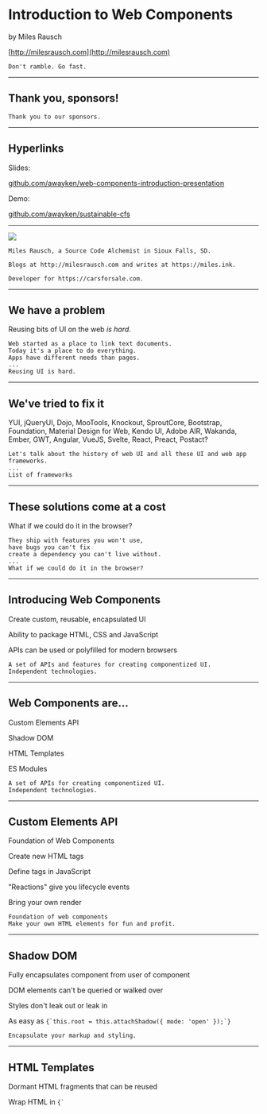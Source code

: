 


<Head>
  <title>Introduction to Web Components</title>
</Head>

# Introduction to Web Components

by Miles Rausch

[http://milesrausch.com](http://milesrausch.com)

```notes
Don't ramble. Go fast.
```
---

## Thank you, sponsors!

```notes
Thank you to our sponsors.
```
---

## Hyperlinks

Slides:

[github.com/awayken/web-components-introduction-presentation](https://github.com/awayken/web-components-introduction-presentation)

Demo:

[github.com/awayken/sustainable-cfs](https://github.com/awayken/sustainable-cfs)

---

<Image src="./images/me.jpg" size="contain" />

```notes
Miles Rausch, a Source Code Alchemist in Sioux Falls, SD.

Blogs at http://milesrausch.com and writes at https://miles.ink.

Developer for https://carsforsale.com.
```
---

## We have a problem

<Appear>
  <p>Reusing bits of UI on the web <em>is hard</em>.</p>
</Appear>

```notes
Web started as a place to link text documents.
Today it's a place to do everything.
Apps have different needs than pages.
...
Reusing UI is hard.
```
---

## We've tried to fix it

<Appear>
  <p>YUI, jQueryUI, Dojo, MooTools, Knockout, SproutCore, Bootstrap, Foundation, Material Design for Web, Kendo UI, Adobe AIR, Wakanda, Ember, GWT, Angular, VueJS, Svelte, React, Preact, Postact?</p>
</Appear>

```notes
Let's talk about the history of web UI and all these UI and web app frameworks.
...
List of frameworks
```
---

## These solutions come at a cost

<Appear>
  <p>What if we could do it in the browser?</p>
</Appear>

```notes
They ship with features you won't use,
have bugs you can't fix
create a dependency you can't live without.
...
What if we could do it in the browser?
```
---

 ## Introducing Web Components

<Appear>
  <p>Create custom, reusable, encapsulated UI</p>
  <p>Ability to package HTML, CSS and JavaScript</p>
  <p>APIs can be used or polyfilled for modern browsers</p>
</Appear>

```notes
A set of APIs and features for creating componentized UI.
Independent technologies.
```
---

## Web Components are...

<Appear>
  <p>Custom Elements API</p>
  <p>Shadow DOM</p>
  <p>HTML Templates</p>
  <p>ES Modules</p>
</Appear>

```notes
A set of APIs for creating componentized UI.
Independent technologies.
```
---

## Custom Elements API

<Appear>
  <p>Foundation of Web Components</p>
  <p>Create new HTML tags</p>
  <p>Define tags in JavaScript</p>
  <p>"Reactions" give you lifecycle events</p>
  <p>Bring your own render</p>
</Appear>

```notes
Foundation of web components
Make your own HTML elements for fun and profit.
```
---

## Shadow DOM

<Appear>
  <p>Fully encapsulates component from user of component</p>
  <p>DOM elements can't be queried or walked over</p>
  <p>Styles don't leak out or leak in</p>
  <p>As easy as <code>{`this.root = this.attachShadow({ mode: 'open' });`}</code></p>
</Appear>

```notes
Encapsulate your markup and styling.
```
---

## HTML Templates

<Appear>
  <p>Dormant HTML fragments that can be reused</p>
  <p>Wrap HTML in <code>{`<template>`}</code></p>
  <p>Import the template node and append</p>
  <p>You choose how to populate that template</p>
</Appear>

```notes
Dormant: Images don't load, scripts don't run, etc.
```
---

## ES Modules

<Appear>
  <p>Better way to source JavaScript</p>
  <p>Adds import and export capability</p>
  <p>Modular and performant</p>
  <p><code>{`<script type="module" src="app.js" async></script>`}</code></p>
</Appear>

```notes

```
---

Demo.

---

## Let's use Web Components!

<p>Absolutely! Except...</p>

<Appear>
  <p>Modern browsers (or polyfills)</p>
  <p>Specs evolving into V2</p>
  <p>Bring your own state management</p>
  <p>Bring your own rendering management</p>
</Appear>

```notes
Polyfills exist, but that's like shipping a library.
v0s of Custom Elements and Shadow DOM are supported but V1 on its ways
Ends up being a bunch of work you have to do yourself
I think React beats this out, for now.
```
---

## Resources

  * https://www.webcomponents.org
  * https://developers.google.com/web/fundamentals/web-components
  * https://developer.mozilla.org/en-US/docs/Web/Web_Components
  * https://css-tricks.com/an-introduction-to-web-components/
  * https://www.polymer-project.org
  * https://stenciljs.com

```notes

```
---

## Carsforsale.com Is Hiring

Email <Link email="erin.mcmanus@carsforsale.com">Erin McManus</Link>

```notes
TIME: 45:00

In-house recruiter. Very professional and confidential. I have his cards.
```
---

Questions?

---

Thanks!
